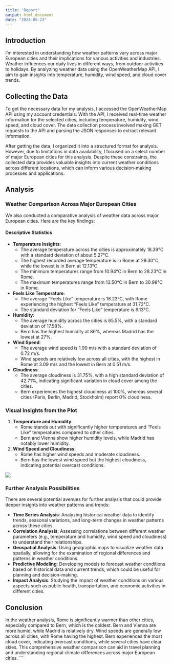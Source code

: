 ```yaml
---
title: "Report"
output: html_document
date: "2024-05-23"
---
```


## Introduction

I'm interested in understanding how weather patterns vary across major European cities and their implications for various activities and industries. Weather influences our daily lives in different ways, from outdoor activities to holidays. By analyzing weather data using the OpenWeatherMap API, I aim to gain insights into temperature, humidity, wind speed, and cloud cover trends.


## Collecting the Data

To get the necessary data for my analysis, I accessed the OpenWeatherMap API using my account credentials. With the API, I received real-time weather information for the selected cities, including temperature, humidity, wind speed, and cloud cover. The data collection process involved making GET requests to the API and parsing the JSON responses to extract relevant information.

After getting the data, I organized it into a structured format for analysis. However, due to limitations in data availability, I focused on a select number of major European cities for this analysis. Despite these constraints, the collected data provides valuable insights into current weather conditions across different locations, which can inform various decision-making processes and applications.


## Analysis 

### Weather Comparison Across Major European Cities

We also conducted a comparative analysis of weather data across major European cities. Here are the key findings:

#### Descriptive Statistics

- **Temperature Insights**:
  - The average temperature across the cities is approximately 18.39°C with a standard deviation of about 5.27°C.
  - The highest recorded average temperature is in Rome at 29.30°C, while the lowest is in Bern at 12.13°C.
  - The minimum temperatures range from 10.94°C in Bern to 28.23°C in Rome.
  - The maximum temperatures range from 13.50°C in Bern to 30.98°C in Rome.

- **Feels Like Temperature**:
  - The average "Feels Like" temperature is 18.23°C, with Rome experiencing the highest "Feels Like" temperature at 31.72°C.
  - The standard deviation for "Feels Like" temperature is 6.13°C.

- **Humidity**:
  - The average humidity across the cities is 65.5%, with a standard deviation of 17.58%.
  - Bern has the highest humidity at 86%, whereas Madrid has the lowest at 27%.

- **Wind Speed**:
  - The average wind speed is 1.90 m/s with a standard deviation of 0.72 m/s.
  - Wind speeds are relatively low across all cities, with the highest in Rome at 3.09 m/s and the lowest in Bern at 0.51 m/s.

- **Cloudiness**:
  - The average cloudiness is 31.75%, with a high standard deviation of 42.71%, indicating significant variation in cloud cover among the cities.
  - Bern experiences the highest cloudiness at 100%, whereas several cities (Paris, Berlin, Madrid, Stockholm) report 0% cloudiness.

### Visual Insights from the Plot

1. **Temperature and Humidity**:
   - Rome stands out with significantly higher temperatures and "Feels Like" temperatures compared to other cities.
   - Bern and Vienna show higher humidity levels, while Madrid has notably lower humidity.

2. **Wind Speed and Cloudiness**:
   - Rome has higher wind speeds and moderate cloudiness.
   - Bern has the lowest wind speed but the highest cloudiness, indicating potential overcast conditions.

![](images/Weather_Comparison_Plot.png)

### Further Analysis Possibilities

There are several potential avenues for further analysis that could provide deeper insights into weather patterns and trends:

- **Time Series Analysis**: Analyzing historical weather data to identify trends, seasonal variations, and long-term changes in weather patterns across these cities.
- **Correlation Analysis**: Assessing correlations between different weather parameters (e.g., temperature and humidity, wind speed and cloudiness) to understand their relationships.
- **Geospatial Analysis**: Using geographic maps to visualize weather data spatially, allowing for the examination of regional differences and patterns in weather conditions.
- **Predictive Modeling**: Developing models to forecast weather conditions based on historical data and current trends, which could be useful for planning and decision-making.
- **Impact Analysis**: Studying the impact of weather conditions on various aspects such as public health, transportation, and economic activities in different cities.

## Conclusion

In the weather analysis, Rome is significantly warmer than other cities, especially compared to Bern, which is the coldest. Bern and Vienna are more humid, while Madrid is relatively dry. Wind speeds are generally low across all cities, with Rome having the highest. Bern experiences the most cloud cover, indicating overcast conditions, while several cities have clear skies. This comprehensive weather comparison can aid in travel planning and understanding regional climate differences across major European cities.
```
